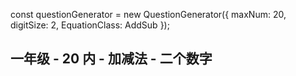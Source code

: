 
const questionGenerator = new QuestionGenerator({
	maxNum: 20,
	digitSize: 2,
	EquationClass: AddSub
});

<Meta title="一年级/20内/加减法/二个数字" parameters={defaultDocParams()} />

## 一年级 - 20 内 - 加减法 - 二个数字

<Canvas className="custom-docs-story">
	<QuizContainer questionGenerator={questionGenerator} />
</Canvas>
